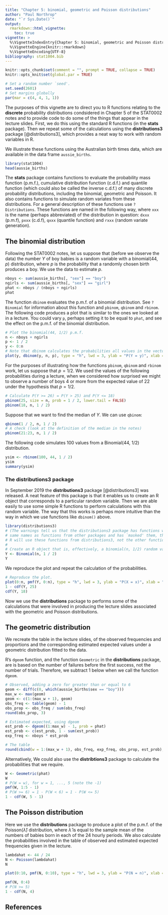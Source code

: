 ```yaml
---
title: "Chapter 5: binomial, geometric and Poisson distributions"
author: "Paul Northrop"
date: "`r Sys.Date()`"
output: 
  rmarkdown::html_vignette:
    toc: true
vignette: >
  %\VignetteIndexEntry{Chapter 5: binomial, geometric and Poisson distributions}
  %\VignetteEngine{knitr::rmarkdown}
  %\VignetteEncoding{UTF-8}
bibliography: stat1004.bib
---
```


```r
knitr::opts_chunk$set(comment = "", prompt = TRUE, collapse = TRUE)
knitr::opts_knit$set(global.par = TRUE)
```

```r
# Set a random number `seed'.  
set.seed(2601)
# Set margins globally
par(mar = c(4, 4, 1, 1))
```

The purposes of this vignette are to direct you to R functions relating to the **discrete** probability distributions condsidered in Chapter 5 of the STAT0002 notes and to provide code to do some of the things that appear in the lecture slides.  First, we do this using the standard R functions (in the **stats** package).  Then we repeat some of the calculations using the **distributions3** package [@distributions3], which provides a neat way to work with random variables in R.

We illustrate these functions using the Australian birth times data, which are available in the data frame `aussie_births`.


```r
library(stat1004)
head(aussie_births)
```

The **stats** package contains functions to evaluate the probability mass function (p.m.f.), cumulative distribution function (c.d.f.) and quantile function (which could also be called the inverse c.d.f.) of many discrete probability distributions, including the binomial, geometric and Poisson.  It also contains functions to simulate random variates from these distributions.  For a general description of these functions use `?Distributions`.  These functions are named in the following way, where `xxx` is the name (perhaps abbreviated) of the distribution in question: `dxxx` (p.m.f), `pxxx` (c.d.f), `qxxx` (quantile function) and `rxxx` (random variate generation).

## The binomial distribution

Following the STAT0002 notes, let us suppose that (before we observe the data) the number $Y$ of boy babies is a random variable with a binomial(44, $p$) distribution, where $p$ is the probability that a randomly chosen birth produces a boy.  We use the data to estimate $p$.

```r
nboys <- sum(aussie_births[, "sex"] == "boy")
ngirls <- sum(aussie_births[, "sex"] == "girl")
phat <- nboys / (nboys + ngirls)
phat
```

The function `dbinom` evaluates the p.m.f. of a binomial distribution.  See `?Binomial` for information about this function and `pbinom`, `qbinom` and `rbinom`.  The following code produces a plot that is similar to the ones we looked at in a lecture.  You could vary `p`, perhaps setting it to be equal to `phat`, and see the effect on the p.m.f. of the binomial distribution.

```r
# Plot the binomial(44, 1/2) p.m.f. 
n <- nboys + ngirls
p <- 1 / 2
y <- 0:n
# Note that dbinom calculates the probabilities all values in the vector y
plot(y, dbinom(y, n, p), type = "h", lwd = 3, ylab = "P(Y = y)", xlab = "y")
```

For the purposes of illustrating how the functions `pbinom`, `qbinom` and `rbinom` work, let us suppose that $p = 1/2$.  We used the values of the following probabilities during a lecture, when we considered how surprised we might to observe a number of boys 4 or more from the expected value of 22 under the hypothesis that $p = 1/2$.

```r
# Calculate P(Y >= 26) = P(Y > 25) and P(Y <= 18)
pbinom(25, size = n, prob = 1 / 2, lower.tail = FALSE)
pbinom(18, n, 1 / 2)
```

Suppose that we want to find the median of $Y$. We can use `qbinom`:

```r
qbinom(1 / 2, n, 1 / 2)
# A check (look at the definition of the median in the notes)
pbinom(21:23, n, 1 / 2)
```

The following code simulates 100 values from a Binomial(44, 1/2) distribution.

```r
ysim <- rbinom(100, 44, 1 / 2)
ysim
summary(ysim)
```

### The distributions3 package

In September 2019 the **distributions3** package [@distributions3] was released.
A neat feature of this package is that it enables us to create an R object that corresponds to a particular random variable.  Then we are able easily to use some simple R functions to perform calculations with this random variable.  The way that this works is perhaps more intuitive than the way in which we use functions like `dbinom()` above.

```r
library(distributions3)
# (The warnings tell us that the distributions3 package has functions with the
# same names as functions from other packages and has `masked' them, that is,
# R will use these functions from distributions3, not the other functions.)
#
# Create an R object that is, effectively, a binomial(n, 1/2) random variable
Y <- Binomial(n, 1 / 2)
Y
```

We reproduce the plot and repeat the calculation of the probabilities.

```r
# Reproduce the plot.  
plot(0:n, pmf(Y, 0:n), type = "h", lwd = 3, ylab = "P(X = x)", xlab = "x")
1 - cdf(Y, 25)
cdf(Y, 18)
```

Now we use the **distributions** package to performs some of the calculations that were involved in producing the lecture slides associated with the geometric and Poisson distributions.  
 
## The geometric distribution

We recreate the table in the lecture slides, of the observed frequencies and proportions and the corresponding estimated expected values under a geometric distribution fitted to the data.

R's `dgeom` function, and the function `Geometric` in the **distributions** package, are is based on the number of failures before the first success, not the number of trials.  Therefore, we subtract 1 below when we call the function `dgeom`.

```r
# Observed, adding a zero for greater than or equal to 6
geom <- diff(c(0, which(aussie_births$sex == "boy")))
max_w <- max(geom)
geom <- c(1:(max_w + 1), geom)
obs_freq <- table(geom) - 1
obs_prop <- obs_freq / sum(obs_freq)
round(obs_prop, 3)

# Estimated expected, using dgeom
est_prob <- dgeom((1:max_w) - 1, prob = phat)
est_prob <- c(est_prob, 1 - sum(est_prob))
exp_freq <- nboys * est_prob

# The table
round(cbind(w = 1:(max_w + 1), obs_freq, exp_freq, obs_prop, est_prob), 3)
```

Alternatively, We could also use the **distribtions3** package to calculate the probabilities that we require.

```r
W <- Geometric(phat)
W
# P(W = w), for w = 1, ..., 5 (note the -1)
pmf(W, 1:5 - 1)
# P(W >= 6) = 1 - P(W < 6) = 1 - P(W <= 5)
1 - cdf(W, 5 - 1)
```

## The Poisson distribution

Here we use the **distributions** package to produce a plot of the p.m.f. of the Poisson($\hat{\lambda}$) distribution, where $\hat{\lambda}$ is equal to the sample mean of the numbers of babies born in each of the 24 hourly periods.  We also calculate the probabilities involved in the table of observed and estimated expected frequencies given in the lecture.

```r
lambdahat <- 44 / 24
N <- Poisson(lambdahat)
N
```

```r
plot(0:10, pmf(N, 0:10), type = "h", lwd = 3, ylab = "P(N = n)", xlab = "n")

pmf(N, 0:4)
# P(N >= 5)
1 - cdf(N, 4)
```

## References

<script type="text/x-mathjax-config">
   MathJax.Hub.Config({  "HTML-CSS": { minScaleAdjust: 125, availableFonts: [] }  });
</script>
